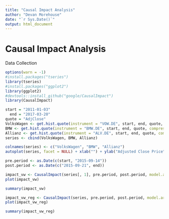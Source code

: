 ---
title: "Causal Impact Analysis"
author: "Devan Morehouse"
date: "`r Sys.Date()`"
output: html_document
---

# Causal Impact Analysis


Data Collection
```{r}
options(warn = -1)
#install.packages("tseries")
library(tseries)
#install.packages("ggplot2")
library(ggplot2)
#devtools::install_github("google/CausalImpact")
library(CausalImpact)
```

```{r}
start = "2011-01-03"
  end = "2017-03-20"
quote = "AdjClose"
VolksWagen <- get.hist.quote(instrument = "VOW.DE", start, end, quote, compression = "w")
BMW <- get.hist.quote(instrument = "BMW.DE", start, end, quote, compression = "w")
Allianz <- get.hist.quote(instrument = "ALV.DE", start, end, quote, compression = "w")
series <- cbind(VolksWagen, BMW, Allianz)
```
```{r}
colnames(series) <- c("VolksWagen", "BMW", "Allianz")
autoplot(series, facet = NULL) + xlab("") + ylab("Adjusted Close Price")
```
```{r}
pre.period <- as.Date(c(start, "2015-09-14"))
post.period <- as.Date(c("2015-09-21", end))
```

```{r}
impact_vw <- CausalImpact(series[, 1], pre.period, post.period, model.args = list(niter = 1000, nseasons = 52))
plot(impact_vw)

```

```{r}
summary(impact_vw)
```

```{r}
impact_vw_reg <- CausalImpact(series, pre.period, post.period, model.args = list(niter = 1000, nseasons = 52))
plot(impact_vw_reg)
```

```{r}
summary(impact_vw_reg)

```



